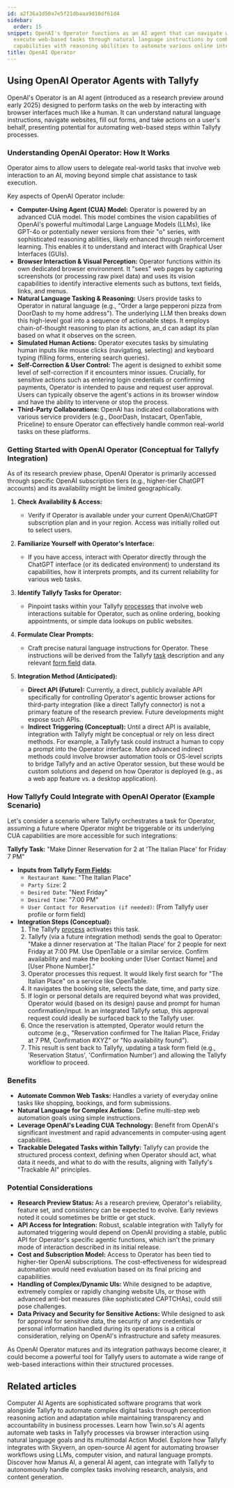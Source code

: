```yaml
---
id: a2f36a3d50a7e5f21dbaaa9d10df61d4
sidebar:
  order: 15
snippet: OpenAI's Operator functions as an AI agent that can navigate websites and
  execute web-based tasks through natural language instructions by combining vision
  capabilities with reasoning abilities to automate various online interactions.
title: OpenAI Operator
---
```



## Using OpenAI Operator Agents with Tallyfy

OpenAI's Operator is an AI agent (introduced as a research preview around early 2025) designed to perform tasks on the web by interacting with browser interfaces much like a human. It can understand natural language instructions, navigate websites, fill out forms, and take actions on a user's behalf, presenting potential for automating web-based steps within Tallyfy processes.

### Understanding OpenAI Operator: How It Works

Operator aims to allow users to delegate real-world tasks that involve web interaction to an AI, moving beyond simple chat assistance to task execution.

Key aspects of OpenAI Operator include:

*   **Computer-Using Agent (CUA) Model:** Operator is powered by an advanced CUA model. This model combines the vision capabilities of OpenAI's powerful multimodal Large Language Models (LLMs), like GPT-4o or potentially newer versions from their "o" series, with sophisticated reasoning abilities, likely enhanced through reinforcement learning. This enables it to understand and interact with Graphical User Interfaces (GUIs).
*   **Browser Interaction & Visual Perception:** Operator functions within its own dedicated browser environment. It "sees" web pages by capturing screenshots (or processing raw pixel data) and uses its vision capabilities to identify interactive elements such as buttons, text fields, links, and menus.
*   **Natural Language Tasking & Reasoning:** Users provide tasks to Operator in natural language (e.g., "Order a large pepperoni pizza from DoorDash to my home address"). The underlying LLM then breaks down this high-level goal into a sequence of actionable steps. It employs chain-of-thought reasoning to plan its actions, an_d can adapt its plan based on what it observes on the screen.
*   **Simulated Human Actions:** Operator executes tasks by simulating human inputs like mouse clicks (navigating, selecting) and keyboard typing (filling forms, entering search queries).
*   **Self-Correction & User Control:** The agent is designed to exhibit some level of self-correction if it encounters minor issues. Crucially, for sensitive actions such as entering login credentials or confirming payments, Operator is intended to pause and request user approval. Users can typically observe the agent's actions in its browser window and have the ability to intervene or stop the process.
*   **Third-Party Collaborations:** OpenAI has indicated collaborations with various service providers (e.g., DoorDash, Instacart, OpenTable, Priceline) to ensure Operator can effectively handle common real-world tasks on these platforms.

### Getting Started with OpenAI Operator (Conceptual for Tallyfy Integration)

As of its research preview phase, OpenAI Operator is primarily accessed through specific OpenAI subscription tiers (e.g., higher-tier ChatGPT accounts) and its availability might be limited geographically.

<Steps>

1.  **Check Availability & Access:**
    *   Verify if Operator is available under your current OpenAI/ChatGPT subscription plan and in your region. Access was initially rolled out to select users.

2.  **Familiarize Yourself with Operator's Interface:**
    *   If you have access, interact with Operator directly through the ChatGPT interface (or its dedicated environment) to understand its capabilities, how it interprets prompts, and its current reliability for various web tasks.

3.  **Identify Tallyfy Tasks for Operator:**
    *   Pinpoint tasks within your Tallyfy [processes](/products/pro/tracking-and-tasks/processes/) that involve web interactions suitable for Operator, such as online ordering, booking appointments, or simple data lookups on public websites.

4.  **Formulate Clear Prompts:**
    *   Craft precise natural language instructions for Operator. These instructions will be derived from the Tallyfy [task](/products/pro/tracking-and-tasks/tasks/) description and any relevant [form field](/products/pro/tracking-and-tasks/tasks/what-are-form-fields-in-tallyfy/) data.

5.  **Integration Method (Anticipated):**
    *   **Direct API (Future):** Currently, a direct, publicly available API specifically for controlling Operator's agentic browser actions for third-party integration (like a direct Tallyfy connector) is not a primary feature of the research preview. Future developments might expose such APIs.
    *   **Indirect Triggering (Conceptual):** Until a direct API is available, integration with Tallyfy might be conceptual or rely on less direct methods. For example, a Tallyfy task could instruct a human to copy a prompt into the Operator interface. More advanced indirect methods could involve browser automation tools or OS-level scripts to bridge Tallyfy and an active Operator session, but these would be custom solutions and depend on how Operator is deployed (e.g., as a web app feature vs. a desktop application).

</Steps>

### How Tallyfy Could Integrate with OpenAI Operator (Example Scenario)

Let's consider a scenario where Tallyfy orchestrates a task for Operator, assuming a future where Operator might be triggerable or its underlying CUA capabilities are more accessible for such integrations:

**Tallyfy Task:** "Make Dinner Reservation for 2 at 'The Italian Place' for Friday 7 PM"

*   **Inputs from Tallyfy [Form Fields](/products/pro/tracking-and-tasks/tasks/what-are-form-fields-in-tallyfy/):**
    *   `Restaurant Name`: "The Italian Place"
    *   `Party Size`: 2
    *   `Desired Date`: "Next Friday"
    *   `Desired Time`: "7:00 PM"
    *   `User Contact for Reservation (if needed)`: (From Tallyfy user profile or form field)
*   **Integration Steps (Conceptual):**
    1.  The Tallyfy [process](/products/pro/tracking-and-tasks/processes/) activates this task.
    2.  Tallyfy (via a future integration method) sends the goal to Operator: "Make a dinner reservation at 'The Italian Place' for 2 people for next Friday at 7:00 PM. Use OpenTable or a similar service. Confirm availability and make the booking under [User Contact Name] and [User Phone Number]."
    3.  Operator processes this request. It would likely first search for "The Italian Place" on a service like OpenTable.
    4.  It navigates the booking site, selects the date, time, and party size.
    5.  If login or personal details are required beyond what was provided, Operator would (based on its design) pause and prompt for human confirmation/input. In an integrated Tallyfy setup, this approval request could ideally be surfaced back to the Tallyfy user.
    6.  Once the reservation is attempted, Operator would return the outcome (e.g., "Reservation confirmed for The Italian Place, Friday at 7 PM, Confirmation #XYZ" or "No availability found").
    7.  This result is sent back to Tallyfy, updating a task form field (e.g., 'Reservation Status', 'Confirmation Number') and allowing the Tallyfy workflow to proceed.

### Benefits

*   **Automate Common Web Tasks:** Handles a variety of everyday online tasks like shopping, bookings, and form submissions.
*   **Natural Language for Complex Actions:** Define multi-step web automation goals using simple instructions.
*   **Leverage OpenAI's Leading CUA Technology:** Benefit from OpenAI's significant investment and rapid advancements in computer-using agent capabilities.
*   **Trackable Delegated Tasks within Tallyfy:** Tallyfy can provide the structured process context, defining when Operator should act, what data it needs, and what to do with the results, aligning with Tallyfy's "Trackable AI" principles.

### Potential Considerations

*   **Research Preview Status:** As a research preview, Operator's reliability, feature set, and consistency can be expected to evolve. Early reviews noted it could sometimes be brittle or get stuck.
*   **API Access for Integration:** Robust, scalable integration with Tallyfy for automated triggering would depend on OpenAI providing a stable, public API for Operator's specific agentic functions, which isn't the primary mode of interaction described in its initial release.
*   **Cost and Subscription Model:** Access to Operator has been tied to higher-tier OpenAI subscriptions. The cost-effectiveness for widespread automation would need evaluation based on its final pricing and capabilities.
*   **Handling of Complex/Dynamic UIs:** While designed to be adaptive, extremely complex or rapidly changing website UIs, or those with advanced anti-bot measures (like sophisticated CAPTCHAs), could still pose challenges.
*   **Data Privacy and Security for Sensitive Actions:** While designed to ask for approval for sensitive data, the security of any credentials or personal information handled during its operations is a critical consideration, relying on OpenAI's infrastructure and safety measures.

As OpenAI Operator matures and its integration pathways become clearer, it could become a powerful tool for Tallyfy users to automate a wide range of web-based interactions within their structured processes.

## Related articles
<CardGrid>
<LinkTitleCard header="<b>Integrations > Computer AI Agents</b>" href="/products/pro/integrations/computer-ai-agents/" > Computer AI Agents are sophisticated software programs that work alongside Tallyfy to automate complex digital tasks through perception reasoning action and adaptation while maintaining transparency and accountability in business processes. </LinkTitleCard>
<LinkTitleCard header="<b>Vendors > Twin.so AI Agents and Tallyfy</b>" href="/products/pro/integrations/computer-ai-agents/vendors/twin/" > Learn how Twin.so's AI agents automate web tasks in Tallyfy processes via browser interaction using natural language goals and its multimodal Action Model. </LinkTitleCard>
<LinkTitleCard header="<b>Vendors > Skyvern AI Agents and Tallyfy</b>" href="/products/pro/integrations/computer-ai-agents/vendors/skyvern/" > Explore how Tallyfy integrates with Skyvern, an open-source AI agent for automating browser workflows using LLMs, computer vision, and natural language prompts. </LinkTitleCard>
<LinkTitleCard header="<b>Vendors > Manus AI Agents and Tallyfy</b>" href="/products/pro/integrations/computer-ai-agents/vendors/manus/" > Discover how Manus AI, a general AI agent, can integrate with Tallyfy to autonomously handle complex tasks involving research, analysis, and content generation. </LinkTitleCard>
</CardGrid>